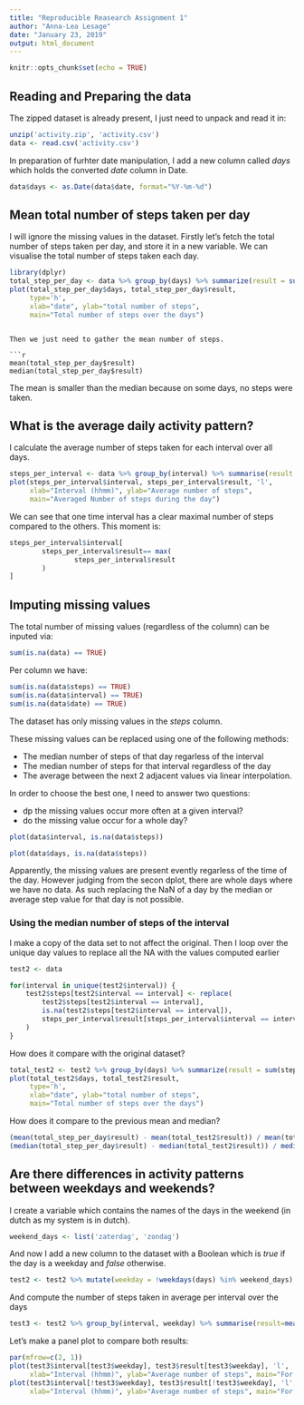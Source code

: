 ```yaml
---
title: "Reproducible Reasearch Assignment 1"
author: "Anna-Lea Lesage"
date: "January 23, 2019"
output: html_document
---
```


```r
knitr::opts_chunk$set(echo = TRUE)
```

## Reading and Preparing the data

The zipped dataset is already present, I just need to unpack and read it in:
```r
unzip('activity.zip', 'activity.csv')
data <- read.csv('activity.csv')
```
In preparation of furhter date manipulation, I add a new column called *days* which holds
the converted *date* column in Date. 

```r
data$days <- as.Date(data$date, format="%Y-%m-%d")
```

## Mean total number of steps taken per day

I will ignore the missing values in the dataset.
Firstly let's fetch the total number of steps taken per day, and store it in a new variable.
We can visualise the total number of steps taken each day.

```r
library(dplyr)
total_step_per_day <- data %>% group_by(days) %>% summarize(result = sum(steps, na.rm=TRUE))
plot(total_step_per_day$days, total_step_per_day$result,
     type='h',
     xlab="date", ylab="total number of steps",
     main="Total number of steps over the days")
```
```

Then we just need to gather the mean number of steps.

```r
mean(total_step_per_day$result)
median(total_step_per_day$result)
```

The mean is smaller than the median because on some days, no steps were taken.

## What is the average daily activity pattern?

I calculate the average number of steps taken for each interval over all days.
```r
steps_per_interval <- data %>% group_by(interval) %>% summarise(result = mean(steps, na.rm = TRUE))
plot(steps_per_interval$interval, steps_per_interval$result, 'l',
     xlab="Interval (hhmm)", ylab="Average number of steps",
     main="Averaged Number of steps during the day")
```

We can see that one time interval has a clear maximal number of steps compared to the others.
This moment is:
```r
steps_per_interval$interval[
        steps_per_interval$result== max(
                steps_per_interval$result
        )
]
```

## Imputing missing values

The total number of missing values (regardless of the column) can be inputed via:
```r
sum(is.na(data) == TRUE)
```

Per column we have:
```r
sum(is.na(data$steps) == TRUE)
sum(is.na(data$interval) == TRUE)
sum(is.na(data$date) == TRUE)
```
The dataset has only missing values in the *steps* column.

These missing values can be replaced using one of the following methods:

* The median number of steps of that day regarless of the interval
* The median number of steps for that interval regardless of the day
* The average between the next 2 adjacent values via linear interpolation.

In order to choose the best one, I need to answer two questions:

* dp the missing values occur more often at a given interval?
* do the missing value occur for a whole day?

```r
plot(data$interval, is.na(data$steps))
```
```r
plot(data$days, is.na(data$steps))
```

Apparently, the missing values are present evently regarless of the time of the day. However judging from the secon dplot, there are whole days where we have no data. As such replacing the NaN of a day by the median or average step value for that day is not possible.

### Using the median number of steps of the interval

I make a copy of the data set to not affect the original. Then I loop over the unique day values to replace all the NA with the values computed earlier

```r
test2 <- data

for(interval in unique(test2$interval)) {
    test2$steps[test2$interval == interval] <- replace(
        test2$steps[test2$interval == interval], 
        is.na(test2$steps[test2$interval == interval]),
        steps_per_interval$result[steps_per_interval$interval == interval]
    )
}
```

How does it compare with the original dataset?
```r
total_test2 <- test2 %>% group_by(days) %>% summarize(result = sum(steps))
plot(total_test2$days, total_test2$result,
     type='h',
     xlab="date", ylab="total number of steps",
     main="Total number of steps over the days")
```

How does it compare to the previous mean and median?
```r
(mean(total_step_per_day$result) - mean(total_test2$result)) / mean(total_step_per_day$result) 
(median(total_step_per_day$result) - median(total_test2$result)) / median(total_step_per_day$result)
```



## Are there differences in activity patterns between weekdays and weekends?

I create a variable which contains the names of the days in the weekend (in dutch as my system is in dutch).
```r
weekend_days <- list('zaterdag', 'zondag')
```
And now I add a new column to the dataset with a Boolean which is *true* if the day is a weekday
and *false* otherwise.

```r
test2 <- test2 %>% mutate(weekday = !weekdays(days) %in% weekend_days)
```

And compute the number of steps taken in average per interval over the days
```r
test3 <- test2 %>% group_by(interval, weekday) %>% summarise(result=mean(steps))
```

Let's make a panel plot to compare both results:
```r
par(mfrow=c(2, 1))
plot(test3$interval[test3$weekday], test3$result[test3$weekday], 'l',
     xlab="Interval (hhmm)", ylab="Average number of steps", main="For weekdays")
plot(test3$interval[!test3$weekday], test3$result[!test3$weekday], 'l',
     xlab="Interval (hhmm)", ylab="Average number of steps", main="For week-ends")
```

